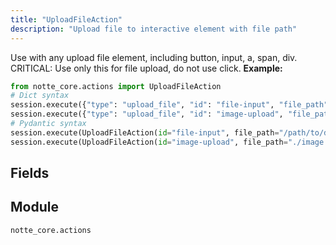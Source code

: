 ```yaml
---
title: "UploadFileAction"
description: "Upload file to interactive element with file path"
---
```


Use with any upload file element, including button, input, a, span, div. CRITICAL: Use only this for file upload, do not use click.
**Example:**
```python
from notte_core.actions import UploadFileAction
# Dict syntax
session.execute({"type": "upload_file", "id": "file-input", "file_path": "/path/to/document.pdf"})
session.execute({"type": "upload_file", "id": "image-upload", "file_path": "./image.jpg"})
# Pydantic syntax
session.execute(UploadFileAction(id="file-input", file_path="/path/to/document.pdf"))
session.execute(UploadFileAction(id="image-upload", file_path="./image.jpg"))
```

## Fields

<ParamField path="type" type="Literal['upload_file']" required>
</ParamField>

<ParamField path="category" type="str" required>
</ParamField>

<ParamField path="description" type="str" required>
</ParamField>

<ParamField path="id" type="str" required>
</ParamField>

<ParamField path="selector" type="UnionType[NodeSelectors, None]" required>
</ParamField>

<ParamField path="press_enter" type="UnionType[bool, None]" required>
</ParamField>

<ParamField path="text_label" type="UnionType[str, None]" required>
</ParamField>

<ParamField path="param" type="UnionType[ActionParameter, None]" required>
</ParamField>

<ParamField path="file_path" type="str" required>
</ParamField>


## Module

`notte_core.actions`
